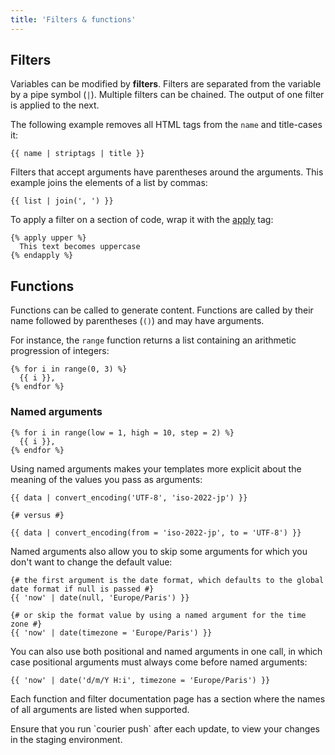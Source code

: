 ```yaml
---
title: 'Filters & functions'
---
```


## Filters

Variables can be modified by **filters**. Filters are separated from the variable by a pipe symbol (`|`). Multiple filters can be chained. The output of one filter is applied to the next.

The following example removes all HTML tags from the `name` and title-cases it:

```canvas
{{ name | striptags | title }}
```

Filters that accept arguments have parentheses around the arguments. This example joins the elements of a list by commas:

```canvas
{{ list | join(', ') }}
```

To apply a filter on a section of code, wrap it with the [apply](/docs/canvas/tags/apply) tag:

```canvas
{% apply upper %}
  This text becomes uppercase
{% endapply %}
```

## Functions

Functions can be called to generate content. Functions are called by their name followed by parentheses (`()`) and may have arguments.

For instance, the `range` function returns a list containing an arithmetic progression of integers:

```canvas
{% for i in range(0, 3) %}
  {{ i }},
{% endfor %}
```

### Named arguments

```canvas
{% for i in range(low = 1, high = 10, step = 2) %}
  {{ i }},
{% endfor %}
```

Using named arguments makes your templates more explicit about the meaning of the values you pass as arguments:

```canvas
{{ data | convert_encoding('UTF-8', 'iso-2022-jp') }}

{# versus #}

{{ data | convert_encoding(from = 'iso-2022-jp', to = 'UTF-8') }}
```

Named arguments also allow you to skip some arguments for which you don't want to change the default value:

```canvas
{# the first argument is the date format, which defaults to the global date format if null is passed #}
{{ 'now' | date(null, 'Europe/Paris') }}

{# or skip the format value by using a named argument for the time zone #}
{{ 'now' | date(timezone = 'Europe/Paris') }}
```

You can also use both positional and named arguments in one call, in which case positional arguments must always come before named arguments:

```canvas
{{ 'now' | date('d/m/Y H:i', timezone = 'Europe/Paris') }}
```

Each function and filter documentation page has a section where the names of all arguments are listed when supported.

<Callout>
Ensure that you run `courier push` after each update, to view your changes in the staging environment.
</Callout>
